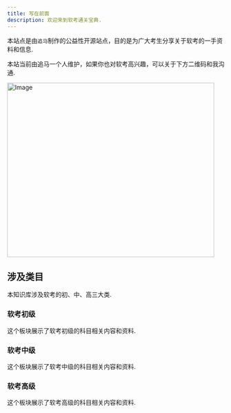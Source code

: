 ```yaml
---
title: 写在前面
description: 欢迎来到软考通关宝典.
---
```


本站点是由`追马`制作的公益性开源站点，目的是为广大考生分享关于软考的一手资料和信息.

<Callout>

本站当前由追马一个人维护，如果你也对软考高兴趣，可以关于下方二维码和我沟通.

</Callout>

<Image src="/wechat.jpg" width="480" height="404" alt="Image" />

## 涉及类目

本知识库涉及软考的初、中、高三大类.

<div className="grid sm:grid-cols-2 gap-4 mt-6">

<Card href="/docs/low-level" disabled>

### 软考初级

这个板块展示了软考初级的科目相关内容和资料.

</Card>

<Card href="/docs/mid-level" disabled>

### 软考中级

这个板块展示了软考中级的科目相关内容和资料.

</Card>

<Card href="/docs/high-level" disabled>

### 软考高级

这个板块展示了软考高级的科目相关内容和资料.

</Card>

</div>
